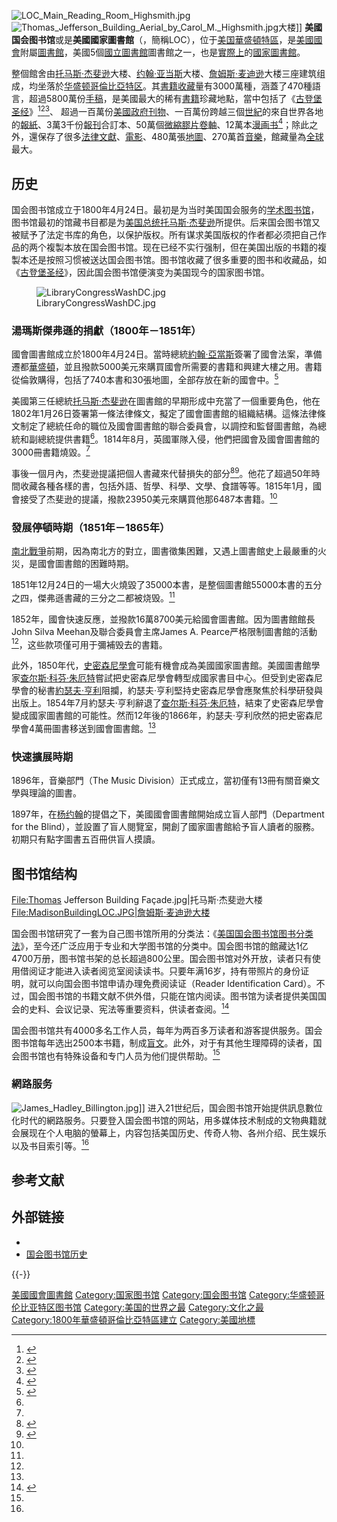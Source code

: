 {{coord|38|53|12.64|N|77|0|16.7|W|scale:2000|display=title}}
{{noteTA
|1=zh:托马斯;zh-hans:托马斯;zh-hant:托馬斯;zh-tw:湯瑪斯;zh-hk:湯瑪斯;zh-mo:湯瑪斯;
|2=zh:杰斐逊;zh-hans:杰斐逊;zh-hant:傑斐遜;zh-tw:傑佛遜;zh-hk:傑佛遜;zh-mo:傑佛遜;
}}
{{Infobox library
| library_name       = 美國国会图书馆<br>美國國家圖書館<br/>Library of Congress
| library_logo       = [[File:Library_of_Congress_2018_logo.svg|240px]]<br /><br />[[File:Seal_of_the_United_States_Library_of_Congress.svg|100px]]
| image              = Flag of the United States Library of Congress 2.svg
| caption            = 美國國會圖書館的旗幟
| location           = {{USA}}[[华盛顿哥伦比亚特区|华盛顿哥伦比亚特区]]
| established        = {{start date and age|1800|4|24}}
| num_branches       = 无
| collection_size    = 22,194,656本已[[分类|分类]][[书籍|书籍]]。5,600份[[手稿|手稿]]、[[报纸|报纸]]、[[技术|技术]][[报告|报告]]和其他[[打印|打印]][[资料|资料]]和109,029,796份未分类藏品。共147,093,357件<ref name="2010atglance">{{cite web |url=http://www.loc.gov/about/generalinfo.html#2010_at_a_glance |title=2010 At A Glance |publisher=Loc.gov |date= |accessdate=2014-08-09 |archive-date=2011-08-23 |archive-url=https://www.webcitation.org/619r7MYyU?url=http://www.loc.gov/about/generalinfo.html#2010_at_a_glance |dead-url=no }}</ref>
| annual_circulation = 无公開[[数据|数据]]
| pop_served         = [[美國国会|美國国会]]的535名成员，其工作人员和公众
| budget             = $684,040,000<ref name="2010atglance"/>
| director           = [[卡拉·海登|卡拉·海登]]
| num_employees      = 3,105<ref name="2010atglance"/>
| website = {{official URL}}
}}
[[File:LOC_Main_Reading_Room_Highsmith.jpg|thumb]]
[[File:Thomas_Jefferson_Building_Aerial_by_Carol_M._Highsmith.jpg|thumb]]大楼]]
'''美國国会图书馆'''或是'''美國國家圖書館'''（{{lang-en|Library of Congress}}，簡稱LOC），位于[[美国|美国]][[華盛頓哥倫比亞特區|華盛頓特區]]，是[[美國國會|美國國會]]附屬[[圖書館|圖書館]]，美國5個[[國立圖書館|國立圖書館]]圖書館之一，也是[[實際上|實際上]]的[[國家圖書館|國家圖書館]]。

整個館舍由[[托马斯·杰斐逊|托马斯·杰斐逊]]大楼、[[约翰·亚当斯|约翰·亚当斯]]大楼、[[詹姆斯·麦迪逊|詹姆斯·麦迪逊]]大楼三座建筑组成，均坐落於[[华盛顿哥倫比亞特区|华盛顿哥倫比亞特区]]。其[[書籍|書籍]][[收藏|收藏]]量有3000萬種，涵蓋了470種語言，超過5800萬份[[手稿|手稿]]，是美國最大的稀有[[書籍|書籍]]珍藏地點，當中包括了《[[古登堡圣经|古登堡圣经]]》<ref>{{Cite web |url=http://www.approvedarticles.com/Article/Gutenberg-s-Bibles--Where-to-Find-Them/1088 |title=Gutenberg's Bibles—Where to Find Them |accessdate=2008-04-24 |archive-date=2008-07-06 |archive-url=https://web.archive.org/web/20080706031919/http://www.approvedarticles.com/Article/Gutenberg-s-Bibles--Where-to-Find-Them/1088 |dead-url=yes }}</ref><ref>{{cite web |url=http://www.octavo.com/editions/gtnbbl/index.html |title=Octavo Editions: Gutenberg Bible |publisher=Octavo.com |date= |accessdate=2014-08-09 |deadurl=yes |archiveurl=https://web.archive.org/web/20041127190224/http://www.octavo.com/editions/gtnbbl/index.html |archivedate=2004-11-27 }}</ref><ref>{{cite web |url=http://www.loc.gov/rr/rarebook/guide/europe.html |title=Europe (Library of Congress Rare Books and Special Collections: An Illustrated Guide) |publisher=Loc.gov |date= |accessdate=2014-08-09 |archive-date=2020-08-08 |archive-url=https://web.archive.org/web/20200808175916/https://www.loc.gov/rr/rarebook/guide/europe.html |dead-url=no }}</ref>、
超過一百萬份[[美國政府|美國政府]][[刊物|刊物]]、一百萬份跨越三個[[世紀|世紀]]的來自世界各地的[[報紙|報紙]]、3萬3千份[[報刊|報刊]]合訂本、50萬個[[微縮膠片|微縮膠片]][[卷軸|卷軸]]、12萬本[[漫画书|漫画书]]<ref>{{cite web |date=2006-04-07 |url=http://www.loc.gov/rr/news/brochure.html |title=About the Serial and Government Publications Division |publisher=The Library of Congress |accessdate=2006-08-08 |archive-date=2013-06-26 |archive-url=https://www.webcitation.org/6HfKWrye7?url=http://www.loc.gov/rr/news/brochure.html |dead-url=no }}</ref>；除此之外，還保存了很多[[法律|法律]][[文獻|文獻]]、[[電影|電影]]、480萬張[[地圖|地圖]]、270萬首[[音樂|音樂]]，館藏量為[[全球|全球]]最大。

== 历史 ==
国会图书馆成立于1800年4月24日。最初是为当时美国国会服务的[[学术图书馆|学术图书馆]]，图书馆最初的馆藏书目都是为[[美国总统|美国总统]][[托马斯·杰斐逊|托马斯·杰斐逊]]所提供。后来国会图书馆又被赋予了法定书库的角色，以保护版权。所有谋求美国版权的作者都必须把自己作品的两个複製本放在国会图书馆。现在已经不实行强制，但在美国出版的书籍的複製本还是按照习惯被送达国会图书馆。图书馆收藏了很多重要的图书和收藏品，如《[[古登堡圣经|古登堡圣经]]》，因此国会图书馆便演变为美国现今的国家图书馆。

[[File:LibraryCongressWashDC.jpg|thumb]]

=== 湯瑪斯傑弗遜的捐獻（1800年－1851年） ===
國會圖書館成立於1800年4月24日。當時總統[[約翰·亞當斯|約翰·亞當斯]]簽署了國會法案，準備遷都[[华盛顿哥伦比亚特区|華盛頓]]，並且撥款5000美元來購買國會所需要的書籍和興建大樓之用。書籍從倫敦購得，包括了740本書和30張地圖，全部存放在新的國會中。<ref name="loc history">{{cite web|title=Jefferson's Legacy: A Brief History of the Library of Congress|publisher=[[Library_of_Congress|Library of Congress]]|url=http://www.loc.gov/loc/legacy/loc.html|date=2006-03-06|accessdate=2008-01-14|archive-date=2009-01-10|archive-url=https://web.archive.org/web/20090110081315/http://www.loc.gov/loc/legacy/loc.html|dead-url=no}}</ref>

美國第三任總統[[托马斯·杰斐逊|托马斯·杰斐逊]]在圖書館的早期形成中充當了一個重要角色，他在1802年1月26日簽署第一條法律條文，擬定了國會圖書館的組織結構。這條法律條文制定了總統任命的職位及國會圖書館的聯合委員會，以調控和監督圖書館，為總統和副總統提供書籍<ref name="loc history"/>。1814年8月，英國軍隊入侵，他們把國會及國會圖書館的3000冊書籍燒毀。<ref name="loc history"/>

事後一個月內，杰斐逊提議把個人書藏來代替損失的部分<ref>{{cite web|url=http://www.librarything.com/catalog.php?view=ThomasJefferson|title=Thomas Jefferson's personal library at Library Thing, based on scholarship|accessdate=2008-04-24|archive-date=2020-04-07|archive-url=https://web.archive.org/web/20200407140544/http://www.librarything.com/catalog.php?view=ThomasJefferson|dead-url=no}}</ref><ref>{{cite web|url=http://www.librarything.com/profile/ThomasJefferson|title=Library Thing Profile Page for Thomas Jefferson's library, summarizing contents and indicating sources|accessdate=2008-04-24|archive-date=2009-09-03|archive-url=https://web.archive.org/web/20090903022310/http://www.librarything.com/profile/thomasjefferson|dead-url=no}}</ref>。他花了超過50年時間收藏各種各樣的書，包括外語、哲學、科學、文學、食譜等等。1815年1月，國會接受了杰斐逊的提議，撥款23950美元來購買他那6487本書籍。<ref name="loc history"/>

=== 發展停頓時期（1851年－1865年） ===
[[南北戰爭|南北戰爭]]前期，因為南北方的對立，圖書徵集困難，又遇上圖書館史上最嚴重的火災，是國會圖書館的困難時期。

1851年12月24日的一場大火燒毀了35000本書，是整個圖書館55000本書的五分之四，傑弗遜書藏的三分之二都被烧毁。<ref name="loc history"/>

1852年，國會快速反應，並撥款16萬8700美元給國會圖書館。因为圖書館館長John Silva Meehan及聯合委員會主席James A. Pearce严格限制圖書館的活動<ref name="loc history"/>，这些款项僅可用于彌補毁去的書籍。

此外，1850年代，[[史密森尼學會|史密森尼學會]]可能有機會成為美國國家圖書館。美國圖書館學家[[查尔斯·科芬·朱厄特|查尔斯·科芬·朱厄特]]嘗試把史密森尼學會轉型成國家書目中心。但受到史密森尼學會的秘書[[約瑟夫·亨利|約瑟夫·亨利]]阻攔，約瑟夫·亨利堅持史密森尼學會應聚焦於科學研發與出版上。1854年7月約瑟夫·亨利辭退了[[查尔斯·科芬·朱厄特|查尔斯·科芬·朱厄特]]，結束了史密森尼學會變成國家圖書館的可能性。然而12年後的1866年，約瑟夫·亨利欣然的把史密森尼學會4萬冊圖書移送到國會圖書館。<ref name="loc history"/>

=== 快速擴展時期 ===
1896年，音樂部門（The Music Division）正式成立，當初僅有13冊有關音樂文學與理論的圖書。

1897年，在[[杨约翰|杨约翰]]的提倡之下，美國國會圖書館開始成立盲人部門（Department for the Blind），並設置了盲人閱覽室，開創了國家圖書館給予盲人讀者的服務。初期只有點字圖書五百冊供盲人摸讀。

== 图书馆结构 ==
<gallery>
File:Thomas Jefferson Building Façade.jpg|托马斯·杰斐逊大楼
File:MadisonBuildingLOC.JPG|詹姆斯·麦迪逊大楼
</gallery>

国会图书馆研究了一套为自己图书馆所用的分类法：《[[美国国会图书馆图书分类法|美国国会图书馆图书分类法]]》，至今还广泛应用于专业和大学图书馆的分类中。国会图书馆的館藏达1亿4700万册，图书馆书架的总长超過800公里。国会图书馆对外开放，读者只有使用借阅证才能进入读者阅览室阅读读书。只要年满16岁，持有带照片的身份证明，就可以向国会图书馆申请办理免费阅读证（Reader Identification Card）。不过，国会图书馆的书籍文献不供外借，只能在馆内阅读。图书馆为读者提供美国国会的史料、会议记录、宪法等重要资料，供读者查阅。<ref name="voa">{{cite news  | url =http://www1.voanews.com/chinese/news/a-21-m2006-07-22-voa41-63211437.html  | title =美国国会图书馆  | work =[[美國之音|美國之音]]  | date =2006-07-22  | accessdate =2010-01-09  | archive-url =https://web.archive.org/web/20110615095600/http://www.voanews.com/chinese/news/a-21-m2006-07-22-voa41-63211437.html  | archive-date =2011-06-15  | dead-url =yes  }}</ref>

国会图书馆共有4000多名工作人员，每年为两百多万读者和游客提供服务。国会图书馆每年选出2500本书籍，制成[[盲文|盲文]]。此外，对于有其他生理障碍的读者，国会图书馆也有特殊设备和专门人员为他们提供帮助。<ref name="voa"/>

=== 網路服务 ===
[[File:James_Hadley_Billington.jpg|right]]]]
进入21世纪后，国会图书馆开始提供訊息數位化时代的網路服务。只要登入国会图书馆的网站，用多媒体技术制成的文物典籍就会展现在个人电脑的螢幕上，内容包括美国历史、传奇人物、各州介绍、民生娱乐以及书目索引等。<ref name="voa"/>

== 参考文献 ==
{{Reflist}}

== 外部链接 ==
{{Commons category|Library of Congress}}
* {{official}}
* [http://www.loc.gov/loc/legacy/ 国会图书馆历史]{{Wayback|url=http://www.loc.gov/loc/legacy/ |date=20201230123449 }}

{{-}}
{{美国国会}}
{{美国国家图书馆}}
{{Librarians of Congress}}
{{Washington DC landmarks}}
{{Authority control}}

[[Category:美國國會圖書館|]]
[[Category:国家图书馆|Category:国家图书馆]]
[[Category:国会图书馆|Category:国会图书馆]]
[[Category:华盛顿哥伦比亚特区图书馆|Category:华盛顿哥伦比亚特区图书馆]]
[[Category:美国的世界之最|Category:美国的世界之最]]
[[Category:文化之最|Category:文化之最]]
[[Category:1800年華盛頓哥倫比亞特區建立|Category:1800年華盛頓哥倫比亞特區建立]]
[[Category:美國地標|Category:美國地標]]